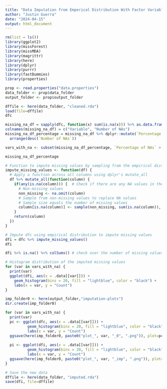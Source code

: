 ```yaml
---
title: "Data Imputation from Emperical Distribution With Factor Variables"
author: "Justin Guerra"
date: "2024-04-15"
output: html_document
---
```


```r

rm(list = ls())
library(ggplot2)
library(missForest)
library(missMDA)
library(magrittr)
library(here) 
library(dplyr)
library(purrr)
library(fastDummies)
library(properties)
```

```r
prop <- read.properties("data.properties")
data_folder <- prop$data_folder
output_folder <- prop$output_folder
```

```r
dffile <- here(data_folder, "cleaned.rda")
load(file=dffile)
dfc
```

```r
missing_na_df = sapply(dfc, function(x) sum(is.na(x))) %>% as.data.frame() %>% rownames_to_column(var = "variable") 
colnames(missing_na_df) = c("Variable", "Number of NAs")  
missing_na_df_percentage = missing_na_df %>% dplyr::mutate(`Percentage of NAs` = as.integer(`Number of NAs` / as.numeric(nrow(dfc)) * 100)) %>% 
  arrange(desc(`Number of NAs`))

vars_with_na <- subset(missing_na_df_percentage, `Percentage of NAs` > 0)$Variable

missing_na_df_percentage
```

```r
# Function to impute missing values by sampling from the empirical distribution of each column
impute_missing_values <- function(df) {
  # Apply a function across all columns using dplyr's mutate_all
  df %>% mutate_all(function(column) {
    if(any(is.na(column))) {  # Check if there are any NA values in the column
      # Non-missing values
      non_missing <- na.omit(column)
      # Sample from non-missing values to replace NA values
      # Sample size equals the number of missing values
      column[is.na(column)] <- sample(non_missing, sum(is.na(column)), replace = TRUE)
    }
    return(column)
  })
}
```

```r
# Impute dfc using empirical distribution to impute missing values 
dfi = dfc %>% impute_missing_values()
dfi
```

```r
dfi %>% is.na() %>% colSums() # check over the number of missing values
```

```r
# Histogram distribution of the imputed missing values
for (var in vars_with_na) {
  print(var)
  ggplot(dfi, aes(x = .data[[var]])) +
    geom_histogram(bins = 20, fill = "lightblue", color = "black") +
    labs(x = var, y = "Count")
}
```

```r
imp_folder0 <- here(output_folder,"imputation-plots")
dir.create(imp_folder0)

for (var in vars_with_na) {
  print(var)
  pc <- ggplot(dfc, aes(x = .data[[var]])) +
          geom_histogram(bins = 20, fill = "lightblue", color = "black") +
          labs(x = var, y = "Count")
  ggsave(here(imp_folder0, paste0("plot_", var, "_0", ".png")), plot=pc)
  
  pi <- ggplot(dfi, aes(x = .data[[var]])) +
          geom_histogram(bins = 20, fill = "lightblue", color = "black") +
          labs(x = var, y = "Count")
  ggsave(here(imp_folder0, paste0("plot_", var, "_imp", ".png")), plot=pi)
}
```

```r
# Save the new data
dffile <- here(data_folder, "imputed.rda")
save(dfi, file=dffile)
```

